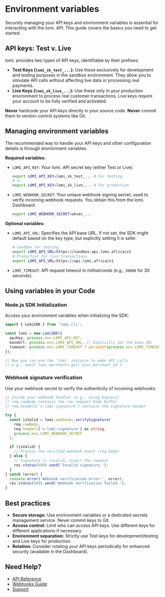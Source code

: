 # **Environment variables**

Securely managing your API keys and environment variables is essential for interacting with the lomi. API. This guide covers the basics you need to get started.

## **API keys: Test v. Live**

lomi. provides two types of API keys, identifiable by their prefixes:

*   **Test Keys (`lomi_sk_test_...`):** Use these exclusively for development and testing purposes in the sandbox environment. They allow you to simulate API calls without affecting live data or processing real payments.
*   **Live Keys (`lomi_sk_live_...`):** Use these only in your production environment to process real customer transactions. Live keys require your account to be fully verified and activated.

**Never** hardcode your API keys directly in your source code. 
**Never** commit them to version control systems like Git.

## **Managing environment variables**

The recommended way to handle your API keys and other configuration details is through environment variables.

**Required variables:**

*   `LOMI_API_KEY`: Your lomi. API secret key (either Test or Live).
    ```bash
    export LOMI_API_KEY=lomi_sk_test_... # For testing
    # or
    export LOMI_API_KEY=lomi_sk_live_... # For production
    ```
*   `LOMI_WEBHOOK_SECRET`: Your unique webhook signing secret, used to verify incoming webhook requests. You obtain this from the lomi. Dashboard.
    ```bash
    export LOMI_WEBHOOK_SECRET=whsec_...
    ```

**Optional variables:**

*   `LOMI_API_URL`: Specifies the API base URL. If not set, the SDK might default based on the key type, but explicitly setting it is safer.
    ```bash
    # Sandbox for testing
    export LOMI_API_URL=https://sandbox.api.lomi.africa/v1 
    # Production for live transactions
    export LOMI_API_URL=https://api.lomi.africa/v1 
    ```
*   `LOMI_TIMEOUT`: API request timeout in milliseconds (e.g., `30000` for 30 seconds).

## **Using variables in your Code**

### Node.js SDK Initialization

Access your environment variables when initializing the SDK:

```typescript
import { LomiSDK } from 'lomi.cli';

const lomi = new LomiSDK({
  apiKey: process.env.LOMI_API_KEY,
  baseUrl: process.env.LOMI_API_URL, // Explicitly set the base URL
  timeout: process.env.LOMI_TIMEOUT ? parseInt(process.env.LOMI_TIMEOUT) : undefined
});

// Now you can use the 'lomi' instance to make API calls
// e.g., await lomi.merchants.get('your_merchant_id');
```

### Webhook signature verification

Use your webhook secret to verify the authenticity of incoming webhooks:

```typescript
// Inside your webhook handler (e.g., using Express)
// req.rawBody contains the raw request body buffer
// req.headers['x-lomi-signature'] contains the signature header

try {
  const isValid = lomi.webhooks.verifySignature(
    req.rawBody, 
    req.headers['x-lomi-signature'] as string,
    process.env.LOMI_WEBHOOK_SECRET
  );

  if (isValid) {
    // Process the verified webhook event (req.body)
  } else {
    // Signature is invalid, reject the request
    res.status(400).send('Invalid signature.');
  }
} catch (error) {
  console.error('Webhook verification error:', error);
  res.status(500).send('Webhook verification failed.');
}
```

## **Best practices**

*   **Secure storage:** Use environment variables or a dedicated secrets management service. Never commit keys to Git.
*   **Access control:** Limit who can access API keys. Use different keys for different applications if necessary.
*   **Environment separation:** Strictly use Test keys for development/testing and Live keys for production.
*   **Rotation:** Consider rotating your API keys periodically for enhanced security (available in the Dashboard).

## **Need Help?**

*   [API Reference](/api-reference)
*   [Webhooks Guide](/docs/webhooks)
*   [Support](mailto:hello@lomi.africa)